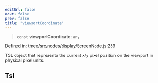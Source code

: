 ```yaml
---
editUrl: false
next: false
prev: false
title: "viewportCoordinate"
---
```


> `const` **viewportCoordinate**: `any`

Defined in: three/src/nodes/display/ScreenNode.js:239

TSL object that represents the current `x`/`y` pixel position on the viewport in physical pixel units.

## Tsl
